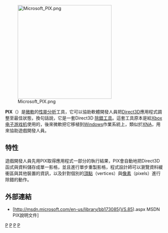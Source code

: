 [[Image:Microsoft_PIX.png|300px]]

'''PIX'''（{{Lang-en|'''Performance Investigator for Xbox'''}}）是[[微軟|微軟]]的[[性能分析|性能分析]]工具，它可以協助軟體開發人員把[[Direct3D|Direct3D]]應用程式調整至最佳狀態，換句話說，它是一套Direct3D [[除錯工具|除錯工具]]。這套工具原本是給[[Xbox|Xbox]][[电子游戏机|电子游戏机]]使用的，後來微軟把它移植到[[Microsoft_Windows|Windows]]作業系統上，類似於[[XNA_Game_Studio_Express|XNA]]，用來協助遊戲開發人員。

== 特性 ==

遊戲開發人員先用PIX取得應用程式一部分的執行結果，PIX會自動地把Direct3D函式與資料儲存成單一影格，並且進行單步重製影格，程式設計師可以瀏覽資料緩衝區與其他裝置的資訊，以及針對個別的[[頂點_(電腦圖學)|頂點]]（vertices）與[[像素|像素]]（pixels）進行除錯的動作。

== 外部連結 ==

* {{en}} [http://msdn.microsoft.com/en-us/library/bb173085(VS.85).aspx MSDN PIX說明文件]{{Wayback|url=http://msdn.microsoft.com/en-us/library/bb173085(VS.85).aspx |date=20090919173346 }}

{{software-stub}}

[[Category:Xbox_(遊戲機)|P]]
[[Category:DirectX|P]]
[[Category:微軟開發工具|P]]
[[Category:微軟軟體|P]]